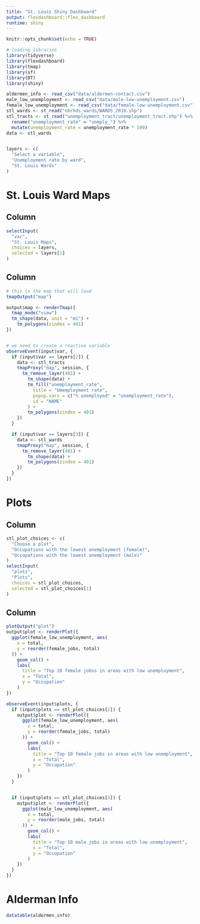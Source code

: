 ```yaml
---
title: "St. Louis Shiny Dashboard"
output: flexdashboard::flex_dashboard
runtime: shiny
---
```


```r
knitr::opts_chunk$set(echo = TRUE)

# loading libraries
library(tidyverse)
library(flexdashboard)
library(tmap)
library(sf)
library(DT)
library(shiny)
```


```r
aldermen_info <- read_csv("data/aldermen-contact.csv")
male_low_unemployment <- read_csv("data/male-low-unemployment.csv")
female_low_unemployment <- read_csv("data/female-low-unemployment.csv")
stl_wards <- st_read("nbrhds_wards/WARDS_2010.shp")
stl_tracts <- st_read("unemployment_tract/unemployment_tract.shp") %>%
  rename("unemployment_rate" = "unmply_") %>%
  mutate(unemployment_rate = unemployment_rate * 100)
data <- stl_wards


layers <- c(
  "Select a variable",
  "Unemployment rate by ward",
  "St. Louis Wards"
)
```


St. Louis Ward Maps
===================================

Column{.sidebar}
-----------------------------------
```r
selectInput(
  "var",
  "St. Louis Maps",
  choices = layers,
  selected = layers[1]
)
```

Column
-----------------------------------
```r
# this is the map that will load
tmapOutput("map")

output$map <- renderTmap({
  tmap_mode("view")
  tm_shape(data, unit = "mi") +
    tm_polygons(zindex = 401)
})


# we need to create a reactive variable
observeEvent(input$var, {
  if (input$var == layers[2]) {
    data <- stl_tracts
    tmapProxy("map", session, {
      tm_remove_layer(401) +
        tm_shape(data) +
        tm_fill("unemployment_rate",
          title = "Umemployment rate",
          popup.vars = c("% unemployed" = "unemployment_rate"),
          id = "NAME"
        ) +
        tm_polygons(zindex = 401)
    })
  }

  if (input$var == layers[3]) {
    data <- stl_wards
    tmapProxy("map", session, {
      tm_remove_layer(401) +
        tm_shape(data) +
        tm_polygons(zindex = 401)
    })
  }
})
```

Plots
===================================

Column {.sidebar}
-----------------------------------
```r

stl_plot_choices <- c(
  "Choose a plot",
  "Occupations with the lowest unemployment (female)",
  "Occupations with the lowest unemployment (male)"
)
selectInput(
  "plots",
  "Plots",
  choices = stl_plot_choices,
  selected = stl_plot_choices[1]
)
```

Column
-----------------------------------
```r

plotOutput("plot")
output$plot <- renderPlot({
  ggplot(female_low_unemployment, aes(
    x = total,
    y = reorder(female_jobs, total)
  )) +
    geom_col() +
    labs(
      title = "Top 10 female jobss in areas with low unemployment",
      x = "Total",
      y = "Occupation"
    )
})

observeEvent(input$plots, {
  if (input$plots == stl_plot_choices[2]) {
    output$plot <- renderPlot({
      ggplot(female_low_unemployment, aes(
        x = total,
        y = reorder(female_jobs, total)
      )) +
        geom_col() +
        labs(
          title = "Top 10 female jobs in areas with low unemployment",
          x = "Total",
          y = "Occupation"
        )
    })
  }


  if (input$plots == stl_plot_choices[3]) {
    output$plot <- renderPlot({
      ggplot(male_low_unemployment, aes(
        x = total,
        y = reorder(male_jobs, total)
      )) +
        geom_col() +
        labs(
          title = "Top 10 male jobs in areas with low unemployment",
          x = "Total",
          y = "Occupation"
        )
    })
  }
})
```

Alderman Info
===================================

```r
datatable(aldermen_info)
```
